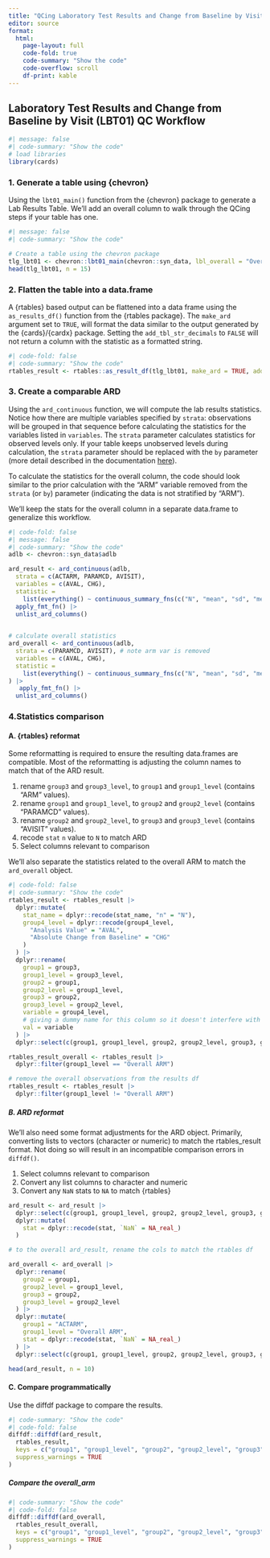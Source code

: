 ```yaml
---
title: "QCing Laboratory Test Results and Change from Baseline by Visit (LBT01)"
editor: source
format: 
  html:
    page-layout: full
    code-fold: true
    code-summary: "Show the code"
    code-overflow: scroll 
    df-print: kable
---
```


## Laboratory Test Results and Change from Baseline by Visit (LBT01) QC Workflow
```r
#| message: false
#| code-summary: "Show the code"
# load libraries
library(cards)
```

### 1. Generate a table using {chevron}

Using the `lbt01_main()` function from the {chevron} package to generate a Lab Results Table. We'll add an overall column to walk through the QCing steps if your table has one.

```r
#| message: false
#| code-summary: "Show the code"

# Create a table using the chevron package
tlg_lbt01 <- chevron::lbt01_main(chevron::syn_data, lbl_overall = "Overall ARM")
head(tlg_lbt01, n = 15)
```

### 2. Flatten the table into a data.frame

A {rtables} based output can be flattened into a data frame using the `as_results_df()` function from the {rtables package}. The `make_ard` argument set to `TRUE`, will format the data similar to the output generated by the {cards}/{cardx} package. 
Setting the `add_tbl_str_decimals` to `FALSE` will not return a column with the statistic as a formatted string.

```r
#| code-fold: false
#| code-summary: "Show the code"
rtables_result <- rtables::as_result_df(tlg_lbt01, make_ard = TRUE, add_tbl_str_decimals = FALSE)
```

### 3. Create a comparable ARD

Using the `ard_continuous` function, we will compute the lab results statistics. 
Notice how there are multiple variables specified by `strata`: observations will be grouped in that sequence before calculating the statistics for the variables listed in `variables`. 
The `strata` parameter calculates statistics for observed levels only. If your table keeps unobserved levels during calculation, the `strata` parameter should be replaced with the `by` parameter (more detail described in the documentation [here](https://insightsengineering.github.io/cards/latest-tag/reference/ard_continuous.html#arg-by-strata)).

To calculate the statistics for the overall column, the code should look similar to the prior calculation with the "ARM" variable removed from the `strata` (or `by`) parameter (indicating the data is not stratified by "ARM").

We'll keep the stats for the overall column in a separate data.frame to generalize this workflow.

```r
#| code-fold: false
#| message: false
#| code-summary: "Show the code"
adlb <- chevron::syn_data$adlb

ard_result <- ard_continuous(adlb,
  strata = c(ACTARM, PARAMCD, AVISIT),
  variables = c(AVAL, CHG),
  statistic =
    list(everything() ~ continuous_summary_fns(c("N", "mean", "sd", "median", "min", "max")))) |>
  apply_fmt_fn() |>
  unlist_ard_columns()
  

# calculate overall statistics
ard_overall <- ard_continuous(adlb,
  strata = c(PARAMCD, AVISIT), # note arm var is removed
  variables = c(AVAL, CHG),
  statistic =
    list(everything() ~ continuous_summary_fns(c("N", "mean", "sd", "median", "min", "max")))
) |>
   apply_fmt_fn() |>
  unlist_ard_columns()
```

### 4.Statistics comparison

#### A. {rtables} reformat
Some reformatting is required to ensure the resulting data.frames are compatible. Most of the reformatting is adjusting the column names to match that of the ARD result.

  1.  rename `group3` and `group3_level`, to `group1` and `group1_level` (contains "ARM" values).
  2.  rename `group1` and `group1_level`, to `group2` and `group2_level` (contains "PARAMCD" values).
  3.  rename `group2` and `group2_level`, to  `group3` and `group3_level` (contains "AVISIT" values).
  4.  recode `stat` `n` value to `N` to match ARD
  5.  Select columns relevant to comparison

We'll also separate the statistics related to the overall ARM to match the `ard_overall` object.

```r
#| code-fold: false
#| code-summary: "Show the code"
rtables_result <- rtables_result |>
  dplyr::mutate(
    stat_name = dplyr::recode(stat_name, "n" = "N"),
    group4_level = dplyr::recode(group4_level,
      "Analysis Value" = "AVAL",
      "Absolute Change from Baseline" = "CHG"
    )
  ) |>
  dplyr::rename(
    group1 = group3,
    group1_level = group3_level,
    group2 = group1,
    group2_level = group1_level,
    group3 = group2,
    group3_level = group2_level,
    variable = group4_level,
    # giving a dummy name for this column so it doesn't interfere with the column renaming
    val = variable
  ) |>
  dplyr::select(c(group1, group1_level, group2, group2_level, group3, group3_level, variable, stat_name, stat))

rtables_result_overall <- rtables_result |>
  dplyr::filter(group1_level == "Overall ARM")

# remove the overall observations from the results df
rtables_result <- rtables_result |>
  dplyr::filter(group1_level != "Overall ARM")
```

##### B. ARD reformat
We'll also need some format adjustments for the ARD object. Primarily, converting lists to vectors (character or numeric) to match the rtables_result format. Not doing so will result in an incompatible comparison errors in `diffdf()`.

1.  Select columns relevant to comparison
2.  Convert any list columns to character and numeric
3.  Convert any `NaN` stats to `NA` to match {rtables}

```r
ard_result <- ard_result |>
  dplyr::select(c(group1, group1_level, group2, group2_level, group3, group3_level, variable, stat_name, stat)) |>
  dplyr::mutate(
    stat = dplyr::recode(stat, `NaN` = NA_real_)
  )

# to the overall ard_result, rename the cols to match the rtables df

ard_overall <- ard_overall |>
  dplyr::rename(
    group2 = group1,
    group2_level = group1_level,
    group3 = group2,
    group3_level = group2_level
  ) |>
  dplyr::mutate(
    group1 = "ACTARM",
    group1_level = "Overall ARM",
    stat = dplyr::recode(stat, `NaN` = NA_real_)
  ) |>
  dplyr::select(c(group1, group1_level, group2, group2_level, group3, group3_level, variable, stat_name, stat))

head(ard_result, n = 10)
```

#### C. Compare programmatically
Use the diffdf package to compare the results.

```r
#| code-summary: "Show the code"
#| code-fold: false
diffdf::diffdf(ard_result,
  rtables_result,
  keys = c("group1", "group1_level", "group2", "group2_level", "group3", "group3_level", "variable", "stat_name", "stat"),
  suppress_warnings = TRUE
)
```

##### Compare the overall_arm

```r
#| code-summary: "Show the code"
#| code-fold: false
diffdf::diffdf(ard_overall,
  rtables_result_overall,
  keys = c("group1", "group1_level", "group2", "group2_level", "group3", "group3_level", "variable", "stat_name", "stat"),
  suppress_warnings = TRUE
)
```
